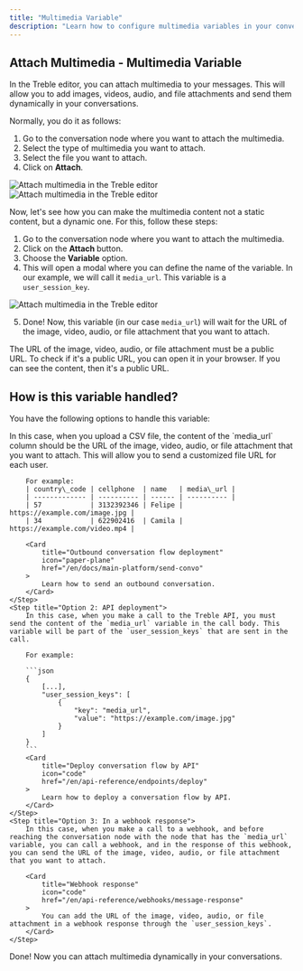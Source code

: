 ```yaml
---
title: "Multimedia Variable"
description: "Learn how to configure multimedia variables in your conversation flows. This will allow you to add images, videos, audio, and attachments and send them dynamically in your conversations."
---
```


## Attach Multimedia - Multimedia Variable

In the Treble editor, you can attach multimedia to your messages. This will allow you to add images, videos, audio, and file attachments and send them dynamically in your conversations.

Normally, you do it as follows:

1. Go to the conversation node where you want to attach the multimedia.
2. Select the type of multimedia you want to attach.
3. Select the file you want to attach.
4. Click on **Attach**.

<img src="/images/media-3.gif" alt="Attach multimedia in the Treble editor" />
<img src="/images/media-2.png" alt="Attach multimedia in the Treble editor" />

Now, let's see how you can make the multimedia content not a static content, but a dynamic one. For this, follow these steps:

1. Go to the conversation node where you want to attach the multimedia.
2. Click on the **Attach <Icon icon="paperclip" iconType="solid" />** button.
3. Choose the **Variable** option.
4. This will open a modal where you can define the name of the variable. In our example, we will call it `media_url`. This variable is a `user_session_key`.

<img src="/images/media-4.gif" alt="Attach multimedia in the Treble editor" />

5. Done! Now, this variable (in our case `media_url`) will wait for the URL of the image, video, audio, or file attachment that you want to attach.

<Note>
    The URL of the image, video, audio, or file attachment must be a public URL. To check if it's a public URL, you can open it in your browser. If you can see the content, then it's a public URL.
</Note>

## How is this variable handled?

You have the following options to handle this variable:

<Steps>
    <Step title="Option 1: CSV deployment of your conversation flow">
        In this case, when you upload a CSV file, the content of the `media_url` column should be the URL of the image, video, audio, or file attachment that you want to attach. This will allow you to send a customized file URL for each user.

        For example:
        | country\_code | cellphone  | name   | media\_url |
        | ------------- | ---------- | ------ | ---------- |
        | 57            | 3132392346 | Felipe | https://example.com/image.jpg |
        | 34            | 622902416  | Camila | https://example.com/video.mp4 |

        <Card 
            title="Outbound conversation flow deployment" 
            icon="paper-plane"
            href="/en/docs/main-platform/send-convo"
        >
            Learn how to send an outbound conversation.
        </Card>
    </Step>
    <Step title="Option 2: API deployment">
        In this case, when you make a call to the Treble API, you must send the content of the `media_url` variable in the call body. This variable will be part of the `user_session_keys` that are sent in the call.

        For example:

        ```json
        {   
            [...],
            "user_session_keys": [
                {
                    "key": "media_url",
                    "value": "https://example.com/image.jpg"
                }
            ]
        }
        ```
        <Card 
            title="Deploy conversation flow by API" 
            icon="code"
            href="/en/api-reference/endpoints/deploy"
        >
            Learn how to deploy a conversation flow by API.
        </Card>
    </Step>
    <Step title="Option 3: In a webhook response">
        In this case, when you make a call to a webhook, and before reaching the conversation node with the node that has the `media_url` variable, you can call a webhook, and in the response of this webhook, you can send the URL of the image, video, audio, or file attachment that you want to attach.

        <Card 
            title="Webhook response" 
            icon="code"
            href="/en/api-reference/webhooks/message-response"
        >
            You can add the URL of the image, video, audio, or file attachment in a webhook response through the `user_session_keys`.
        </Card>
    </Step>
</Steps>

<Check>
Done! Now you can attach multimedia dynamically in your conversations.
</Check> 